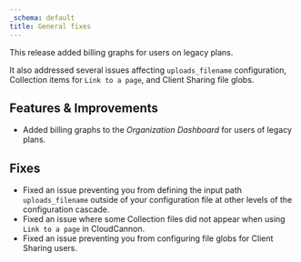 ```yaml
---
_schema: default
title: General fixes
---
```

This release added billing graphs for users on legacy plans.

It also addressed several issues affecting `uploads_filename` configuration, Collection items for `Link to a page`, and Client Sharing file globs.

## Features & Improvements

* Added billing graphs to the *Organization Dashboard* for users of legacy plans.

## Fixes

* Fixed an issue preventing you from defining the input path `uploads_filename` outside of your configuration file at other levels of the configuration cascade.
* Fixed an issue where some Collection files did not appear when using `Link to a page` in CloudCannon.
* Fixed an issue preventing you from configuring file globs for Client Sharing users.